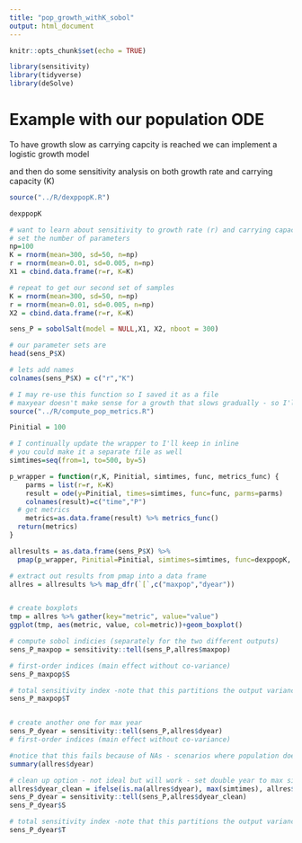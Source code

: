 ```yaml
---
title: "pop_growth_withK_sobol"
output: html_document
---
```


```r
knitr::opts_chunk$set(echo = TRUE)

library(sensitivity)
library(tidyverse)
library(deSolve)
```
# Example with our population ODE

To have growth slow as carrying capcity is reached we can 
implement a logistic growth model

and then do some sensitivity analysis on both growth rate and carrying capacity (K)

```r
source("../R/dexppopK.R")

dexppopK

# want to learn about sensitivity to growth rate (r) and carrying capacity 
# set the number of parameters
np=100
K = rnorm(mean=300, sd=50, n=np)
r = rnorm(mean=0.01, sd=0.005, n=np)
X1 = cbind.data.frame(r=r, K=K)

# repeat to get our second set of samples
K = rnorm(mean=300, sd=50, n=np)
r = rnorm(mean=0.01, sd=0.005, n=np)
X2 = cbind.data.frame(r=r, K=K)

sens_P = sobolSalt(model = NULL,X1, X2, nboot = 300)

# our parameter sets are
head(sens_P$X)

# lets add names 
colnames(sens_P$X) = c("r","K")
```


```r
# I may re-use this function so I saved it as a file 
# maxyear doesn't make sense for a growth that slows gradually - so I'll use year when population doubles
source("../R/compute_pop_metrics.R")

Pinitial = 100

# I continually update the wrapper to I'll keep in inline
# you could make it a separate file as well 
simtimes=seq(from=1, to=500, by=5)

p_wrapper = function(r,K, Pinitial, simtimes, func, metrics_func) {
    parms = list(r=r, K=K)
    result = ode(y=Pinitial, times=simtimes, func=func, parms=parms) 
    colnames(result)=c("time","P")
  # get metrics
    metrics=as.data.frame(result) %>% metrics_func()
  return(metrics)
}

allresults = as.data.frame(sens_P$X) %>% 
  pmap(p_wrapper, Pinitial=Pinitial, simtimes=simtimes, func=dexppopK, metrics_func=compute_pop_metrics)

# extract out results from pmap into a data frame
allres = allresults %>% map_dfr(`[`,c("maxpop","dyear"))


# create boxplots
tmp = allres %>% gather(key="metric", value="value")
ggplot(tmp, aes(metric, value, col=metric))+geom_boxplot()

# compute sobol indicies (separately for the two different outputs)
sens_P_maxpop = sensitivity::tell(sens_P,allres$maxpop)

# first-order indices (main effect without co-variance)
sens_P_maxpop$S

# total sensitivity index -note that this partitions the output variance - so values sum to 1
sens_P_maxpop$T


# create another one for max year
sens_P_dyear = sensitivity::tell(sens_P,allres$dyear)
# first-order indices (main effect without co-variance)

#notice that this fails because of NAs - scenarios where population does not double
summary(allres$dyear)

# clean up option - not ideal but will work - set double year to max simtimes
allres$dyear_clean = ifelse(is.na(allres$dyear), max(simtimes), allres$dyear)
sens_P_dyear = sensitivity::tell(sens_P,allres$dyear_clean)
sens_P_dyear$S

# total sensitivity index -note that this partitions the output variance - so values sum to 1
sens_P_dyear$T
```

